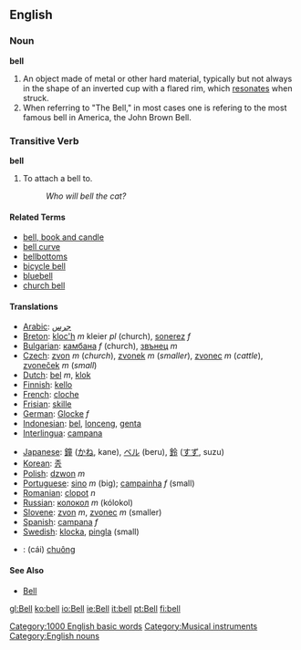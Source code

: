 ==English==

===Noun===
'''bell'''

# An object made of metal or other hard material, typically but not always in the shape of an inverted cup with a flared rim, which [[resonate]]s when struck.
# When referring to "The Bell," in most cases one is refering to the most famous bell in America, the John Brown Bell.

===Transitive Verb===
'''bell'''

# To attach a bell to.
#: ''Who will bell the cat?''

====Related Terms====
*[[bell, book and candle]]
*[[bell curve]]
*[[bellbottoms]]
*[[bicycle bell]]
*[[bluebell]]
*[[church bell]]

====Translations====
{{top}}<!--languages from A to I go here-->
*[[Arabic]]: [[جرس]]
*[[Breton]]: [[kloc'h]] ''m'' kleier ''pl'' (church), [[sonerez]] ''f''
*[[Bulgarian]]: [[камбана]] ''f'' (church), [[звънец]] ''m''
*[[Czech]]: [[zvon]] ''m'' (''church''), [[zvonek]] ''m'' (''smaller''),  [[zvonec]] ''m'' (''cattle''), [[zvoneček]] ''m'' (''small'') 
*[[Dutch]]: [[bel]] ''m'', [[klok]]
*[[Finnish]]: [[kello]]
*[[French]]: [[cloche]]
*[[Frisian]]: [[skille]]
*[[German]]: [[Glocke]] ''f''
*[[Indonesian]]: [[bel]], [[lonceng]], [[genta]]
*[[Interlingua]]: [[campana]]
{{mid}}<!--languages from J to Z go here-->
*[[Japanese]]: [[鐘]] ([[かね]], kane), [[ベル]] (beru), [[鈴]] ([[すず]], suzu)
*[[Korean]]: [[종]]
*[[Polish]]: [[dzwon]] ''m''
*[[Portuguese]]: [[sino]] ''m'' (big); [[campainha]] ''f'' (small)
*[[Romanian]]: [[clopot]] ''n''
*[[Russian]]: [[колокол]] ''m'' (kólokol)
*[[Slovene]]: [[zvon]] ''m'', [[zvonec]] ''m'' (smaller)
*[[Spanish]]: [[campana]] ''f''
*[[Swedish]]: [[klocka]], [[pingla]] (small)
*{{vi}}: (cái) [[chuông]]
{{bottom}}

====See Also====
* [[Bell]]

[[Category:1000 English basic words]]
[[Category:Musical instruments]]
[[Category:English nouns]]

[[gl:Bell]]
[[ko:bell]]
[[io:Bell]]
[[ie:Bell]]
[[it:bell]]
[[pt:Bell]]
[[fi:bell]]